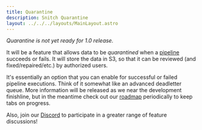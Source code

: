 ```yaml
---
title: Quarantine
description: Snitch Quarantine
layout: ../../../layouts/MainLayout.astro
---
```


_Quarantine is not yet ready for 1.0 release._  

It will be a feature 
that allows data to be _quarantined_ when a 
[pipeline](/en/resources-support/glossary#pipeline) succeeds or fails. It will 
store the data in S3, so that it can be reviewed (and fixed/repaired/etc.) by 
authorized users. 

It's essentially an option that you can enable for successful or failed 
pipeline executions. Think of it somewhat like an advanced deadletter queue. 
More information will be released as we near the development finishline, but 
in the meantime check out our 
[roadmap](https://github.com/orgs/streamdal/projects/1) periodically to keep 
tabs on progress.

Also, join our [Discord](https://discord.gg/KU2k3zMB) to participate in a 
greater range of feature discussions!